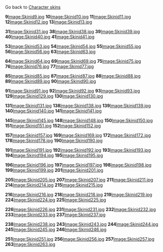 Go back to [[/Character_Skins.md|Character skins]]

'''9'''[[/Image:Skinid9.jpg.md|Image:Skinid9.jpg]]
'''10'''[[/Image:Skinid10.jpg.md|Image:Skinid10.jpg]]
'''11'''[[/Image:Skinid11.jpg.md|Image:Skinid11.jpg]]
'''12'''[[/Image:Skinid12.jpg.md|Image:Skinid12.jpg]]
'''13'''[[/Image:Skinid13.jpg.md|Image:Skinid13.jpg]]

'''31'''[[/Image:Skinid31.jpg.md|Image:Skinid31.jpg]]
'''38'''[[/Image:Skinid38.jpg.md|Image:Skinid38.jpg]]
'''39'''[[/Image:Skinid39.jpg.md|Image:Skinid39.jpg]]
'''40'''[[/Image:Skinid40.jpg.md|Image:Skinid40.jpg]]
'''41'''[[/Image:Skinid41.jpg.md|Image:Skinid41.jpg]]

'''53'''[[/Image:Skinid53.jpg.md|Image:Skinid53.jpg]]
'''54'''[[/Image:Skinid54.jpg.md|Image:Skinid54.jpg]]
'''55'''[[/Image:Skinid55.jpg.md|Image:Skinid55.jpg]]
'''56'''[[/Image:Skinid56.jpg.md|Image:Skinid56.jpg]]
'''63'''[[/Image:Skinid63.jpg.md|Image:Skinid63.jpg]]

'''64'''[[/Image:Skinid64.jpg.md|Image:Skinid64.jpg]]
'''69'''[[/Image:Skinid69.jpg.md|Image:Skinid69.jpg]]
'''75'''[[/Image:Skinid75.jpg.md|Image:Skinid75.jpg]]
'''76'''[[/Image:Skinid76.jpg.md|Image:Skinid76.jpg]]
'''77'''[[/Image:Skinid77.jpg.md|Image:Skinid77.jpg]]

'''85'''[[/Image:Skinid85.jpg.md|Image:Skinid85.jpg]]
'''87'''[[/Image:Skinid87.jpg.md|Image:Skinid87.jpg]]
'''88'''[[/Image:Skinid88.jpg.md|Image:Skinid88.jpg]]
'''89'''[[/Image:Skinid89.jpg.md|Image:Skinid89.jpg]]
'''90'''[[/Image:Skinid90.jpg.md|Image:Skinid90.jpg]]

'''91'''[[/Image:Skinid91.jpg.md|Image:Skinid91.jpg]]
'''92'''[[/Image:Skinid92.jpg.md|Image:Skinid92.jpg]]
'''93'''[[/Image:Skinid93.jpg.md|Image:Skinid93.jpg]]
'''129'''[[/Image:Skinid129.jpg.md|Image:Skinid129.jpg]]
'''130'''[[/Image:Skinid130.jpg.md|Image:Skinid130.jpg]]

'''131'''[[/Image:Skinid131.jpg.md|Image:Skinid131.jpg]]
'''138'''[[/Image:Skinid138.jpg.md|Image:Skinid138.jpg]]
'''139'''[[/Image:Skinid139.jpg.md|Image:Skinid139.jpg]]
'''140'''[[/Image:Skinid140.jpg.md|Image:Skinid140.jpg]]
'''141'''[[/Image:Skinid141.jpg.md|Image:Skinid141.jpg]]

'''145'''[[/Image:Skinid145.jpg.md|Image:Skinid145.jpg]]
'''148'''[[/Image:Skinid148.jpg.md|Image:Skinid148.jpg]]
'''150'''[[/Image:Skinid150.jpg.md|Image:Skinid150.jpg]]
'''151'''[[/Image:Skinid151.jpg.md|Image:Skinid151.jpg]]
'''152'''[[/Image:Skinid152.jpg.md|Image:Skinid152.jpg]]

'''157'''[[/Image:Skinid157.jpg.md|Image:Skinid157.jpg]]
'''169'''[[/Image:Skinid169.jpg.md|Image:Skinid169.jpg]]
'''172'''[[/Image:Skinid172.jpg.md|Image:Skinid172.jpg]]
'''178'''[[/Image:Skinid178.jpg.md|Image:Skinid178.jpg]]
'''190'''[[/Image:Skinid190.jpg.md|Image:Skinid190.jpg]]

'''191'''[[/Image:Skinid191.jpg.md|Image:Skinid191.jpg]]
'''192'''[[/Image:Skinid192.jpg.md|Image:Skinid192.jpg]]
'''193'''[[/Image:Skinid193.jpg.md|Image:Skinid193.jpg]]
'''194'''[[/Image:Skinid194.jpg.md|Image:Skinid194.jpg]]
'''195'''[[/Image:Skinid195.jpg.md|Image:Skinid195.jpg]]

'''196'''[[/Image:Skinid196.jpg.md|Image:Skinid196.jpg]]
'''197'''[[/Image:Skinid197.jpg.md|Image:Skinid197.jpg]]
'''198'''[[/Image:Skinid198.jpg.md|Image:Skinid198.jpg]]
'''199'''[[/Image:Skinid199.jpg.md|Image:Skinid199.jpg]]
'''201'''[[/Image:Skinid201.jpg.md|Image:Skinid201.jpg]]

'''205'''[[/Image:Skinid205.jpg.md|Image:Skinid205.jpg]]
'''207'''[[/Image:Skinid207.jpg.md|Image:Skinid207.jpg]]
'''211'''[[/Image:Skinid211.jpg.md|Image:Skinid211.jpg]]
'''214'''[[/Image:Skinid214.jpg.md|Image:Skinid214.jpg]]
'''215'''[[/Image:Skinid215.jpg.md|Image:Skinid215.jpg]]

'''216'''[[/Image:Skinid216.jpg.md|Image:Skinid216.jpg]]
'''218'''[[/Image:Skinid218.jpg.md|Image:Skinid218.jpg]]
'''219'''[[/Image:Skinid219.jpg.md|Image:Skinid219.jpg]]
'''224'''[[/Image:Skinid224.jpg.md|Image:Skinid224.jpg]]
'''225'''[[/Image:Skinid225.jpg.md|Image:Skinid225.jpg]]

'''226'''[[/Image:Skinid226.jpg.md|Image:Skinid226.jpg]]
'''231'''[[/Image:Skinid231.jpg.md|Image:Skinid231.jpg]]
'''232'''[[/Image:Skinid232.jpg.md|Image:Skinid232.jpg]]
'''233'''[[/Image:Skinid233.jpg.md|Image:Skinid233.jpg]]
'''237'''[[/Image:Skinid237.jpg.md|Image:Skinid237.jpg]]

'''238'''[[/Image:Skinid238.jpg.md|Image:Skinid238.jpg]]
'''243'''[[/Image:Skinid243.jpg.md|Image:Skinid243.jpg]]
'''244'''[[/Image:Skinid244.jpg.md|Image:Skinid244.jpg]]
'''245'''[[/Image:Skinid245.jpg.md|Image:Skinid245.jpg]]
'''246'''[[/Image:Skinid246.jpg.md|Image:Skinid246.jpg]]

'''251'''[[/Image:Skinid251.jpg.md|Image:Skinid251.jpg]]
'''256'''[[/Image:Skinid256.jpg.md|Image:Skinid256.jpg]]
'''257'''[[/Image:Skinid257.jpg.md|Image:Skinid257.jpg]]
'''263'''[[/Image:Skinid263.jpg.md|Image:Skinid263.jpg]]